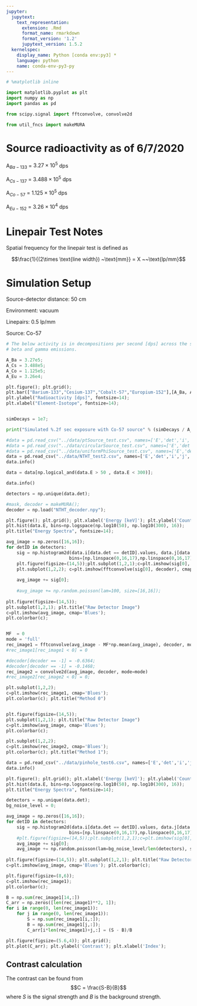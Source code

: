 ```yaml
---
jupyter:
  jupytext:
    text_representation:
      extension: .Rmd
      format_name: rmarkdown
      format_version: '1.2'
      jupytext_version: 1.5.2
  kernelspec:
    display_name: Python [conda env:py3] *
    language: python
    name: conda-env-py3-py
---
```


```python
# %matplotlib inline

import matplotlib.pyplot as plt
import numpy as np
import pandas as pd

from scipy.signal import fftconvolve, convolve2d

from util_fncs import makeMURA
```

# Source radioactivity as of 6/7/2020

A$_{Ba-133}$ = $3.27 \times 10^5$ dps

A$_{Cs-137}$ = $3.488 \times 10^5$ dps

A$_{Co-57}$  = $1.125 \times 10^5$ dps

A$_{Eu-152}$ = $3.26 \times 10^4$ dps


# Linepair Test Notes

Spatial frequency for the linepair test is defined as

$$\frac{1}{(2\times \text{line width}) ~\text{mm}} = X ~~\text{lp/mm}$$


# Simulation Setup

Source-detector distance: 50 cm

Environment: vacuum

Linepairs: 0.5 lp/mm

Source: Co-57

```python
# The below activity is in decompositions per second [dps] across the spectra and modality of 
# beta and gamma emissions.

A_Ba = 3.27e5;
A_Cs = 3.488e5;
A_Co = 1.125e5;
A_Eu = 3.26e4;

plt.figure(); plt.grid();
plt.bar(["Barium-133","Cesium-137","Cobalt-57","Europium-152"],[A_Ba, A_Cs, A_Co, A_Eu])
plt.ylabel("Radioactivity [dps]", fontsize=14); 
plt.xlabel("Element-Isotope", fontsize=14);


simDecays = 1e7;

print("Simulated %.2f sec exposure with Co-57 source" % (simDecays / A_Co))
```

```python
#data = pd.read_csv("../data/ptSource_test.csv", names=['E','det','i','j','x0','y0','z0']);
#data = pd.read_csv("../data/circularSource_test.csv", names=['E','det','i','j','x0','y0','z0']);
#data = pd.read_csv("../data/uniformPhiSource_test.csv", names=['E','det','i','j','x0','y0','z0']);
data = pd.read_csv("../data/NTHT_test2.csv", names=['E','det','i','j','x0','y0','z0']);
data.info()

data = data[np.logical_and(data.E > 50 , data.E < 300)];

data.info()

detectors = np.unique(data.det);

#mask, decoder = makeMURA();
decoder = np.load("NTHT_decoder.npy");

plt.figure(); plt.grid(); plt.xlabel('Energy [keV]'); plt.ylabel('Counts');
plt.hist(data.E, bins=np.logspace(np.log10(50), np.log10(300), 16));
plt.title("Energy Spectra", fontsize=14);

avg_image = np.zeros([16,16]);
for detID in detectors:
    sig = np.histogram2d(data.i[data.det == detID].values, data.j[data.det == detID].values, 
                        bins=[np.linspace(0,16,17),np.linspace(0,16,17)]);
    plt.figure(figsize=(14,5));plt.subplot(1,2,1);c=plt.imshow(sig[0], cmap='Blues'); plt.colorbar(c);
    plt.subplot(1,2,2); c=plt.imshow(fftconvolve(sig[0], decoder), cmap='Blues'); plt.colorbar(c);
    
    avg_image += sig[0];
    
    #avg_image += np.random.poisson(lam=100, size=[16,16]);
    
plt.figure(figsize=(14,5));
plt.subplot(1,2,1); plt.title("Raw Detector Image")
c=plt.imshow(avg_image, cmap='Blues');
plt.colorbar(c);


MF  = 0
mode = 'full'
rec_image1 = fftconvolve(avg_image - MF*np.mean(avg_image), decoder, mode=mode)
#rec_image1[rec_image1 < 0] = 0

#decoder[decoder == -1] = -0.6364;
#decoder[decoder == -1] = -0.1468;
rec_image2 = convolve2d(avg_image, decoder, mode=mode)
#rec_image2[rec_image2 < 0] = 0;

plt.subplot(1,2,2);
c=plt.imshow(rec_image1, cmap='Blues');
plt.colorbar(c); plt.title("Method 0")


plt.figure(figsize=(14,5));
plt.subplot(1,2,1); plt.title("Raw Detector Image")
c=plt.imshow(avg_image, cmap='Blues');
plt.colorbar(c);

plt.subplot(1,2,2);
c=plt.imshow(rec_image2, cmap='Blues');
plt.colorbar(c); plt.title("Method 1");
```

```python
data = pd.read_csv("../data/pinhole_test6.csv", names=['E','det','i','j','x0','y0','z0']);
data.info()

plt.figure(); plt.grid(); plt.xlabel('Energy [keV]'); plt.ylabel('Counts');
plt.hist(data.E, bins=np.logspace(np.log10(50), np.log10(300), 16));
plt.title("Energy Spectra", fontsize=14);

detectors = np.unique(data.det);
bg_noise_level = 0;

avg_image = np.zeros([16,16]);
for detID in detectors:
    sig = np.histogram2d(data.i[data.det == detID].values, data.j[data.det == detID].values, 
                        bins=[np.linspace(0,16,17),np.linspace(0,16,17)]);
    #plt.figure(figsize=(14,5));plt.subplot(1,2,1);c=plt.imshow(sig[0], cmap='Blues'); plt.colorbar(c); plt.title("Detector %i" % detID);
    avg_image += sig[0];
    avg_image += np.random.poisson(lam=bg_noise_level/len(detectors), size=[16,16]);
    
plt.figure(figsize=(14,5)); plt.subplot(1,2,1); plt.title("Raw Detector Image")
c=plt.imshow(avg_image, cmap='Blues'); plt.colorbar(c);
```

```python
plt.figure(figsize=(8,6));
c=plt.imshow(rec_image1);
plt.colorbar(c);

B = np.sum(rec_image1[14,:])
C_arr = np.zeros([len(rec_image1)**2, 1]);
for i in range(0, len(rec_image1)):
    for j in range(0, len(rec_image1)):
        S = np.sum(rec_image1[i,:]);
        B = np.sum(rec_image1[j,:]);
        C_arr[i*len(rec_image1)+j,:] = (S - B)/B

plt.figure(figsize=(5.6,4)); plt.grid();
plt.plot(C_arr); plt.ylabel('Contrast'); plt.xlabel('Index');
```

## Contrast calculation
The contrast can be found from
$$C = \frac{S-B}{B}$$
where $S$ is the signal strength and $B$ is the background strength.
